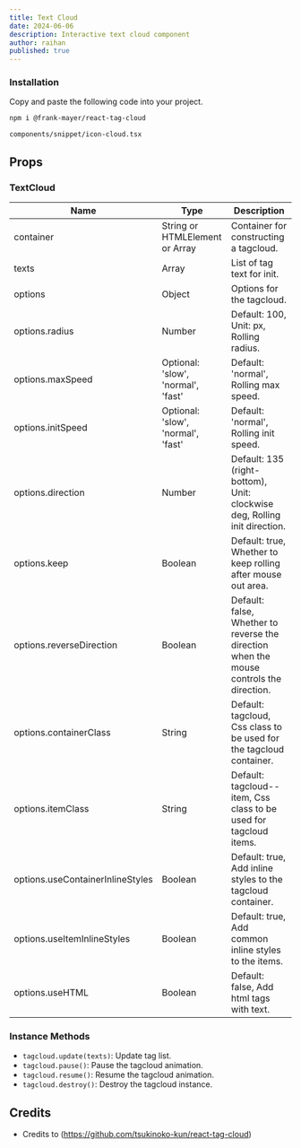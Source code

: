 ```yaml
---
title: Text Cloud
date: 2024-06-06
description: Interactive text cloud component
author: raihan
published: true
---
```


<ComponentPreview name="text-cloud-demo" />

<Steps>

### Installation

Copy and paste the following code into your project.

```bash
npm i @frank-mayer/react-tag-cloud
```

```text
components/snippet/icon-cloud.tsx
```

<ComponentSource name="text-cloud" />

</Steps>


## Props

### TextCloud

| Name | Type | Description |
| ---- | ---- | ----------- |
| container | String or HTMLElement or Array | Container for constructing a tagcloud. |
| texts | Array | List of tag text for init. |
| options | Object | Options for the tagcloud. |
| options.radius | Number | Default: 100, Unit: px, Rolling radius. |
| options.maxSpeed | Optional: 'slow', 'normal', 'fast' | Default: 'normal', Rolling max speed. |
| options.initSpeed | Optional: 'slow', 'normal', 'fast' | Default: 'normal', Rolling init speed. |
| options.direction | Number | Default: 135 (right-bottom), Unit: clockwise deg, Rolling init direction. |
| options.keep | Boolean | Default: true, Whether to keep rolling after mouse out area. |
| options.reverseDirection | Boolean | Default: false, Whether to reverse the direction when the mouse controls the direction. |
| options.containerClass | String | Default: tagcloud, Css class to be used for the tagcloud container. |
| options.itemClass | String | Default: tagcloud--item, Css class to be used for tagcloud items. |
| options.useContainerInlineStyles | Boolean | Default: true, Add inline styles to the tagcloud container. |
| options.useItemInlineStyles | Boolean | Default: true, Add common inline styles to the items. |
| options.useHTML | Boolean | Default: false, Add html tags with text. |

### Instance Methods

- `tagcloud.update(texts)`: Update tag list.
- `tagcloud.pause()`: Pause the tagcloud animation.
- `tagcloud.resume()`: Resume the tagcloud animation.
- `tagcloud.destroy()`: Destroy the tagcloud instance.

## Credits

- Credits to (https://github.com/tsukinoko-kun/react-tag-cloud)

